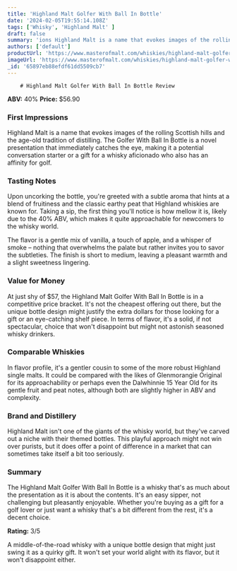 ```yaml
---
title: 'Highland Malt Golfer With Ball In Bottle'
date: '2024-02-05T19:55:14.108Z'
tags: ['Whisky', 'Highland Malt' ]
draft: false
summary: 'ions Highland Malt is a name that evokes images of the rolling Scottish hills and the age-old tradition of distilling. The Golfer ...'
authors: ['default']
productUrl: 'https://www.masterofmalt.com/whiskies/highland-malt-golfer-with-ball-in-bottle-whisky/'
imageUrl: 'https://www.masterofmalt.com/whiskies/highland-malt-golfer-with-ball-in-bottle-whisky.jpg'
_id: '65897eb88efdf61dd5509cb7'
---
```

        
        # Highland Malt Golfer With Ball In Bottle Review

**ABV:** 40%
**Price:** $56.90

### First Impressions
Highland Malt is a name that evokes images of the rolling Scottish hills and the age-old tradition of distilling. The Golfer With Ball In Bottle is a novel presentation that immediately catches the eye, making it a potential conversation starter or a gift for a whisky aficionado who also has an affinity for golf.

### Tasting Notes
Upon uncorking the bottle, you're greeted with a subtle aroma that hints at a blend of fruitiness and the classic earthy peat that Highland whiskies are known for. Taking a sip, the first thing you'll notice is how mellow it is, likely due to the 40% ABV, which makes it quite approachable for newcomers to the whisky world.

The flavor is a gentle mix of vanilla, a touch of apple, and a whisper of smoke – nothing that overwhelms the palate but rather invites you to savor the subtleties. The finish is short to medium, leaving a pleasant warmth and a slight sweetness lingering.

### Value for Money
At just shy of $57, the Highland Malt Golfer With Ball In Bottle is in a competitive price bracket. It's not the cheapest offering out there, but the unique bottle design might justify the extra dollars for those looking for a gift or an eye-catching shelf piece. In terms of flavor, it's a solid, if not spectacular, choice that won't disappoint but might not astonish seasoned whisky drinkers.

### Comparable Whiskies
In flavor profile, it's a gentler cousin to some of the more robust Highland single malts. It could be compared with the likes of Glenmorangie Original for its approachability or perhaps even the Dalwhinnie 15 Year Old for its gentle fruit and peat notes, although both are slightly higher in ABV and complexity.

### Brand and Distillery
Highland Malt isn't one of the giants of the whisky world, but they've carved out a niche with their themed bottles. This playful approach might not win over purists, but it does offer a point of difference in a market that can sometimes take itself a bit too seriously.

### Summary
The Highland Malt Golfer With Ball In Bottle is a whisky that's as much about the presentation as it is about the contents. It's an easy sipper, not challenging but pleasantly enjoyable. Whether you're buying as a gift for a golf lover or just want a whisky that's a bit different from the rest, it's a decent choice.

**Rating:** 3/5

A middle-of-the-road whisky with a unique bottle design that might just swing it as a quirky gift. It won't set your world alight with its flavor, but it won't disappoint either.
      